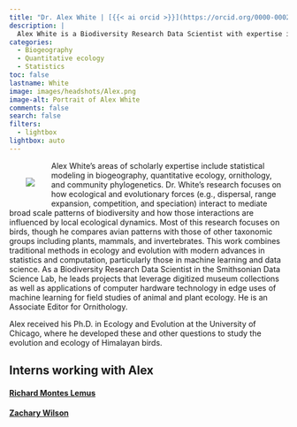 ```yaml
---
title: "Dr. Alex White | [{{< ai orcid >}}](https://orcid.org/0000-0002-9708-2406) [{{< ai google-scholar >}}](https://scholar.google.dk/citations?user=YkggDqgAAAAJ&hl=en) [{{< ai cv >}}]() [{{< fa brands github >}}](https://github.com/aewhite100) [{{< fa envelope >}}](mailto:whiteae@si.edu)"
description: |
  Alex White is a Biodiversity Research Data Scientist with expertise in biogeography, quantitative ecology, and community phylogenetics. He is an Associate Editor for Ornithology.
categories:
  - Biogeography
  - Quantitative ecology
  - Statistics
toc: false
lastname: White
image: images/headshots/Alex.png
image-alt: Portrait of Alex White
comments: false
search: false
filters:
  - lightbox
lightbox: auto
---
```

::: {.content-container}
::: {.header-block}

<div>
  <div style="float: left; position: relative; top: 0px; padding: 30px;">
  ![](images/headshots/Alex.png)
  </div>

Alex White’s areas of scholarly expertise include statistical modeling in biogeography, quantitative ecology, ornithology, and community phylogenetics. Dr. White’s research focuses on how ecological and evolutionary forces (e.g., dispersal, range expansion, competition, and speciation) interact to mediate broad scale patterns of biodiversity and how those interactions are influenced by local ecological dynamics. Most of this research focuses on birds, though he compares avian patterns with those of other taxonomic groups including plants, mammals, and invertebrates. This work combines traditional methods in ecology and evolution with modern advances in statistics and computation, particularly those in machine learning and data science. As a Biodiversity Research Data Scientist in the Smithsonian Data Science Lab, he leads projects that leverage digitized museum collections as well as applications of computer hardware technology in edge uses of machine learning for field studies of animal and plant ecology. He is an Associate Editor for Ornithology.

Alex received his Ph.D. in Ecology and Evolution at the University of Chicago, where he developed these and other questions to study the evolution and ecology of Himalayan birds.
</div>
:::
:::

::: {.listing-block}
## Interns working with Alex
#### [**Richard Montes Lemus**](../interns/richiemonteslemus.qmd)

#### [**Zachary Wilson**](../interns/zacharywilson.qmd)
:::
